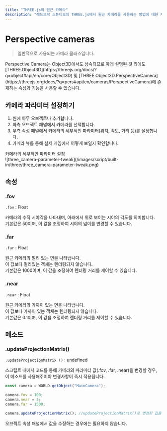 ```yaml
---
title: "THREE.js의 원근 카메라"
description: "레드브릭 스튜디오의 THREE.js에서 원근 카메라를 사용하는 방법에 대한 자세한 가이드입니다."
---
```


# Perspective cameras

> 일반적으로 사용되는 카메라 클래스입니다.

<Callout type="info">
    Perspective Camera는 Object3D에서도 상속되므로 아래 설명된 것 외에도 [THREE.Object3D](https://threejs.org/docs/?q=object#api/en/core/Object3D) 및 [THREE.Object3D.PerspectiveCamera](https://threejs.org/docs/?q=pers#api/en/cameras/PerspectiveCamera)에 존재하는 속성과 기능을 사용할 수 있습니다.
</Callout>

## 카메라 파라미터 설정하기

1. 씬에 아무 오브젝트나 추가합니다.  
2. 좌측 오브젝트 패널에서 카메라를 선택합니다.  
3. 우측 속성 패널에서 카메라의 세부적인 파라미터(위치, 각도, 거리 등)를 설정합니다.  
4. 카메라 뷰를 통해 실제 게임에서 어떻게 보일지 확인합니다.  

<Callout type="info">
    카메라의 세부적인 파라미터 설정    
    <br/>
    ![three_camera-parameter-tweak](/images/script/built-in/three/three_camera-parameter-tweak.png)
</Callout>

## 속성

### .fov

`.fov` : Float

카메라의 수직 시야각을 나타내며, 아래에서 위로 보이는 시야의 각도를 의미합니다.  
기본값은 50이며, 이 값을 조정하여 시야의 넓이를 변경할 수 있습니다.

### .far

`.far` : Float

원근 카메라의 멀리 있는 면을 나타냅니다.  
이 값보다 멀리있는 객체는 렌더링되지 않습니다.  
기본값은 1000이며, 이 값을 조정하여 렌더링 거리를 제어할 수 있습니다.

### .near

`.near` : Float

원근 카메라의 가까이 있는 면을 나타냅니다.  
이 값보다 가까이 있는 객체는 렌더링되지 않습니다.  
기본값은 0.1이며, 이 값을 조정하여 렌더링 거리를 제어할 수 있습니다.

## 메소드

### .updateProjectionMatrix()

`.updateProjectionMatrix ()` : undefined

스크립트 내에서 코드를 통해 카메라의 파라미터 값(.fov, .far, .near)을 변경할 경우, 이 메소드를 사용해주어야 변경사항이 즉시 적용됩니다.

```js copy filename="example"
const camera = WORLD.getObject("MainCamera");

camera.fov = 100;
camera.near = 3;
camera.far = 1500;

camera.updateProjectionMatrix(); //updateProjectionMatrix()로 변경된 값을 업데이트
```

<Callout type="warning">
    오브젝트 속성 패널에서 값을 수정하는 경우에는 필요하지 않습니다.  
</Callout>
  